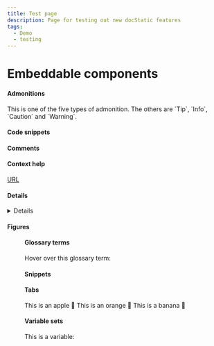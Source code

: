 ```yaml
---
title: Test page
description: Page for testing out new docStatic features
tags:
  - Demo
  - testing
---
```


# Embeddable components

#### Admonitions

<Admonition type="note" title="Note Title">
  This is one of the five types of admonition. The others are `Tip`, `Info`, `Caution` and `Warning`.
</Admonition>

#### Code snippets

<CodeSnippet title="This is a code snippet from a file:" language="xml" filepath="example.xml" />

#### Comments

<!-- hidden comment="This comment will not be visible, even by inspecting the output." -->

#### Context help

[URL](#csh)

<a id="csh" />

#### Details

<Details summary="This is an expanding block.">
  Here are the details.
</Details>

#### Figures

<Figure img="/img/undraw_docusaurus_mountain.svg" caption="An image." size="30%" />

#### Glossary terms

Hover over this glossary term: <GlossaryTerm termKey="single-sourcing" />

#### Snippets

<Snippet filepath="example.mdx" />

#### Tabs

<Tabs>
  <TabItem value="apple" label="Apple">
    This is an apple 🍎
  </TabItem>

  <TabItem value="orange" label="Orange">
    This is an orange 🍊
  </TabItem>

  <TabItem value="banana" label="Banana">
    This is a banana 🍌
  </TabItem>
</Tabs>

#### Variable sets

This is a variable: <VariableSet setKey="writing-terms" variableKey="single-sourcing" />
